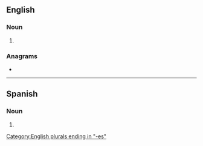 {{also|Porches}}
==English==

===Noun===
{{head|en|noun form}}

# {{plural of|porch|lang=en}}

===Anagrams===
* {{anagrams|en|a=cehoprs|Cophers|Porsche|cophers}}

[[Category:English plurals ending in "-es"]]

----

==Spanish==

===Noun===
{{head|es|noun form|g=m-p}}

# {{plural of|porche|lang=es}}